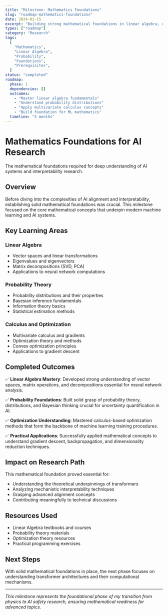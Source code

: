 ```yaml
---
title: "Milestone: Mathematics Foundations"
slug: "roadmap-mathematics-foundations"
date: 2024-01-15
excerpt: "Building strong mathematical foundations in linear algebra, calculus, and probability theory essential for understanding AI systems."
types: ["roadmap"]
category: "Research"
tags:
  [
    "Mathematics",
    "Linear Algebra",
    "Probability",
    "Foundations",
    "Prerequisites",
  ]
status: "completed"
roadmap:
  phase: 1
  dependencies: []
  outcomes:
    - "Master linear algebra fundamentals"
    - "Understand probability distributions"
    - "Apply multivariate calculus concepts"
    - "Build foundation for ML mathematics"
  timeline: "3 months"
---
```


# Mathematics Foundations for AI Research

The mathematical foundations required for deep understanding of AI systems and interpretability research.

## Overview

Before diving into the complexities of AI alignment and interpretability, establishing solid mathematical foundations was crucial. This milestone focused on the core mathematical concepts that underpin modern machine learning and AI systems.

## Key Learning Areas

### Linear Algebra

- Vector spaces and linear transformations
- Eigenvalues and eigenvectors
- Matrix decompositions (SVD, PCA)
- Applications to neural network computations

### Probability Theory

- Probability distributions and their properties
- Bayesian inference fundamentals
- Information theory basics
- Statistical estimation methods

### Calculus and Optimization

- Multivariate calculus and gradients
- Optimization theory and methods
- Convex optimization principles
- Applications to gradient descent

## Completed Outcomes

✅ **Linear Algebra Mastery**: Developed strong understanding of vector spaces, matrix operations, and decompositions essential for neural network analysis.

✅ **Probability Foundations**: Built solid grasp of probability theory, distributions, and Bayesian thinking crucial for uncertainty quantification in AI.

✅ **Optimization Understanding**: Mastered calculus-based optimization methods that form the backbone of machine learning training procedures.

✅ **Practical Applications**: Successfully applied mathematical concepts to understand gradient descent, backpropagation, and dimensionality reduction techniques.

## Impact on Research Path

This mathematical foundation proved essential for:

- Understanding the theoretical underpinnings of transformers
- Analyzing mechanistic interpretability techniques
- Grasping advanced alignment concepts
- Contributing meaningfully to technical discussions

## Resources Used

- Linear Algebra textbooks and courses
- Probability theory materials
- Optimization theory resources
- Practical programming exercises

## Next Steps

With solid mathematical foundations in place, the next phase focuses on understanding transformer architectures and their computational mechanisms.

---

_This milestone represents the foundational phase of my transition from physics to AI safety research, ensuring mathematical readiness for advanced topics._

